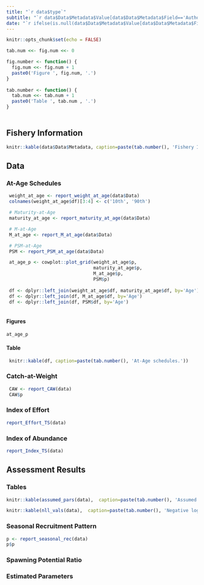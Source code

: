 ```yaml
---
title: "`r data$type`"
subtitle: "`r data$Data$Metadata$Value[data$Data$Metadata$Field=='Author']`"
date: "`r ifelse(is.null(data$Data$Metadata$Value[data$Data$Metadata$Field=='Date']) | is.na(data$Data$Metadata$Value[data$Data$Metadata$Field=='Date']), Sys.Date(), data$Data$Metadata$Value[data$Data$Metadata$Field=='Date'])`"
---
```

<style type="text/css">
h1 { /* Header 1 */
  font-size: 24px;
}
</style>
```r
knitr::opts_chunk$set(echo = FALSE)

tab.num <<- fig.num <<- 0

fig.number <- function() {
  fig.num <<- fig.num + 1
  paste0('Figure ', fig.num, '.')
}
  
tab.number <- function() {
  tab.num <<- tab.num + 1
  paste0('Table ', tab.num , '.')
}
  

```


# {.tabset}
## Fishery Information

```r
knitr::kable(data$Data$Metadata, caption=paste(tab.number(), 'Fishery Information.'))
```

## Data {.tabset}
### At-Age Schedules  {.tabset}

```r
 weight_at_age <- report_weight_at_age(data$Data)
 colnames(weight_at_age$df)[3:4] <- c('10th', '90th')

 # Maturity-at-Age
 maturity_at_age <- report_maturity_at_age(data$Data)

 # M-at-Age
 M_at_age <- report_M_at_age(data$Data)

 # PSM-at-Age
 PSM <- report_PSM_at_age(data$Data)

 at_age_p <- cowplot::plot_grid(weight_at_age$p,
                                maturity_at_age$p,
                                M_at_age$p,
                                PSM$p)
 
 df <- dplyr::left_join(weight_at_age$df, maturity_at_age$df, by='Age')
 df <- dplyr::left_join(df, M_at_age$df, by='Age')
 df <- dplyr::left_join(df, PSM$df, by='Age')
 
```


####  Figures  
```r
at_age_p
```


####  Table  

```r
 knitr::kable(df, caption=paste(tab.number(), 'At-Age schedules.'))
```

### Catch-at-Weight

```r
 CAW <- report_CAW(data)
 CAW$p
```



### Index of Effort
```r
report_Effort_TS(data)

```

### Index of Abundance

```r
report_Index_TS(data)
```

## Assessment Results {.tabset}

### Tables 

```r
knitr::kable(assumed_pars(data),  caption=paste(tab.number(), 'Assumed parameters used in the assessment.'))
```

```r
knitr::kable(nll_vals(data),  caption=paste(tab.number(), 'Negative log-likelihood values.'))
```

### Seasonal Recruitment Pattern 
```r
p <- report_seasonal_rec(data)
p$p
```

### Spawning Potential Ratio
### Estimated Parameters  






